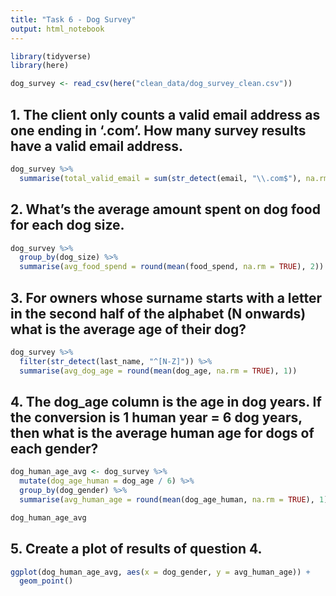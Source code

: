 ```yaml
---
title: "Task 6 - Dog Survey"
output: html_notebook
---
```


```r
library(tidyverse)
library(here)
```

```r
dog_survey <- read_csv(here("clean_data/dog_survey_clean.csv"))
```

## 1. The client only counts a valid email address as one ending in ‘.com’. How many survey results have a valid email address.
```r
dog_survey %>%
  summarise(total_valid_email = sum(str_detect(email, "\\.com$"), na.rm = TRUE))
```

## 2. What’s the average amount spent on dog food for each dog size.
```r
dog_survey %>%
  group_by(dog_size) %>%
  summarise(avg_food_spend = round(mean(food_spend, na.rm = TRUE), 2))
```

## 3. For owners whose surname starts with a letter in the second half of the alphabet (N onwards) what is the average age of their dog?
```r
dog_survey %>%
  filter(str_detect(last_name, "^[N-Z]")) %>%
  summarise(avg_dog_age = round(mean(dog_age, na.rm = TRUE), 1))
```


## 4. The dog_age column is the age in dog years. If the conversion is 1 human year = 6 dog years, then what is the average human age for dogs of each gender?
```r
dog_human_age_avg <- dog_survey %>%
  mutate(dog_age_human = dog_age / 6) %>%
  group_by(dog_gender) %>%
  summarise(avg_human_age = round(mean(dog_age_human, na.rm = TRUE), 1))

dog_human_age_avg
```

## 5. Create a plot of results of question 4.

```r
ggplot(dog_human_age_avg, aes(x = dog_gender, y = avg_human_age)) +
  geom_point()
```

